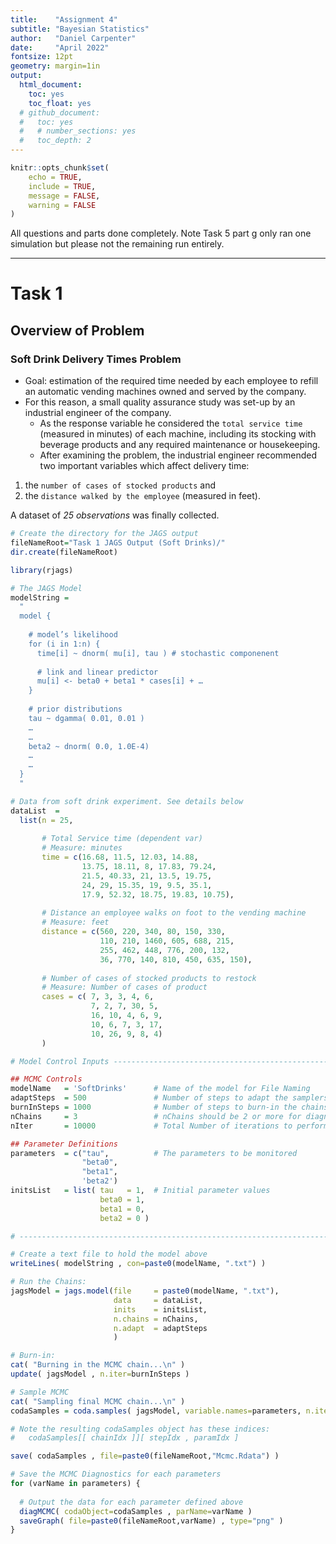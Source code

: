 ```yaml
---
title:    "Assignment 4"
subtitle: "Bayesian Statistics"
author:   "Daniel Carpenter"
date:     "April 2022"
fontsize: 12pt
geometry: margin=1in
output:
  html_document:
    toc: yes
    toc_float: yes
  # github_document:
  #   toc: yes
  #   # number_sections: yes
  #   toc_depth: 2
---
```


```r
knitr::opts_chunk$set(
	echo = TRUE,
	include = TRUE,
	message = FALSE,
	warning = FALSE
)
```


All questions and parts done completely. Note Task 5 part g only ran one simulation but please not the remaining run entirely.   

---

# Task 1

## Overview of Problem 

### Soft Drink Delivery Times Problem
* Goal: estimation of the required time needed by each employee to refill an automatic vending machines owned and served by the company. 
* For this reason, a small quality assurance study was set-up by an industrial engineer of the company. 
  * As the response variable he considered the `total service time` (measured in minutes) of each machine, including its stocking with beverage products and any required maintenance or housekeeping. 
  * After examining the problem, the industrial engineer recommended two important variables which affect delivery time:  

1. the `number of cases of stocked products` and   
2. the `distance walked by the employee` (measured in feet).  

A dataset of *25 observations* was finally collected.  

```r
# Create the directory for the JAGS output
fileNameRoot="Task 1 JAGS Output (Soft Drinks)/" 
dir.create(fileNameRoot)

library(rjags)

# The JAGS Model
modelString = 
  "
  model {
  
    # model’s likelihood 
    for (i in 1:n) { 
      time[i] ~ dnorm( mu[i], tau ) # stochastic componenent 
      
      # link and linear predictor 
      mu[i] <- beta0 + beta1 * cases[i] + … 
    }
  
    # prior distributions 
    tau ~ dgamma( 0.01, 0.01 ) 
    … 
    …
    beta2 ~ dnorm( 0.0, 1.0E-4) 
    …
    …
  }
  "

# Data from soft drink experiment. See details below
dataList  = 
  list(n = 25,
       
       # Total Service time (dependent var)
       # Measure: minutes
       time = c(16.68, 11.5, 12.03, 14.88, 
                13.75, 18.11, 8, 17.83, 79.24, 
                21.5, 40.33, 21, 13.5, 19.75, 
                24, 29, 15.35, 19, 9.5, 35.1,
                17.9, 52.32, 18.75, 19.83, 10.75), 
       
       # Distance an employee walks on foot to the vending machine
       # Measure: feet
       distance = c(560, 220, 340, 80, 150, 330, 
                    110, 210, 1460, 605, 688, 215,
                    255, 462, 448, 776, 200, 132, 
                    36, 770, 140, 810, 450, 635, 150),
       
       # Number of cases of stocked products to restock
       # Measure: Number of cases of product
       cases = c( 7, 3, 3, 4, 6, 
                  7, 2, 7, 30, 5, 
                  16, 10, 4, 6, 9,
                  10, 6, 7, 3, 17, 
                  10, 26, 9, 8, 4) 
       )

# Model Control Inputs ---------------------------------------------------------

## MCMC Controls
modelName   = 'SoftDrinks'      # Name of the model for File Naming
adaptSteps  = 500               # Number of steps to adapt the samplers
burnInSteps = 1000              # Number of steps to burn-in the chains
nChains     = 3                 # nChains should be 2 or more for diagnostics 
nIter       = 10000             # Total Number of iterations to perform

## Parameter Definitions
parameters  = c("tau",          # The parameters to be monitored
                "beta0", 
                "beta1", 
                'beta2') 
initsList   = list( tau   = 1,  # Initial parameter values
                    beta0 = 1, 
                    beta1 = 0, 
                    beta2 = 0 )

# ------------------------------------------------------------------------------

```


```r
# Create a text file to hold the model above
writeLines( modelString , con=paste0(modelName, ".txt") )

# Run the Chains:
jagsModel = jags.model(file     = paste0(modelName, ".txt"), 
                       data     = dataList, 
                       inits    = initsList, 
                       n.chains = nChains,
                       n.adapt  = adaptSteps 
                       )

# Burn-in:
cat( "Burning in the MCMC chain...\n" )
update( jagsModel , n.iter=burnInSteps )

# Sample MCMC
cat( "Sampling final MCMC chain...\n" )
codaSamples = coda.samples( jagsModel, variable.names=parameters, n.iter=nIter )

# Note the resulting codaSamples object has these indices: 
#   codaSamples[[ chainIdx ]][ stepIdx , paramIdx ]

save( codaSamples , file=paste0(fileNameRoot,"Mcmc.Rdata") )

# Save the MCMC Diagnostics for each parameters
for (varName in parameters) {
  
  # Output the data for each parameter defined above
  diagMCMC( codaObject=codaSamples , parName=varName )
  saveGraph( file=paste0(fileNameRoot,varName) , type="png" )
}
```












